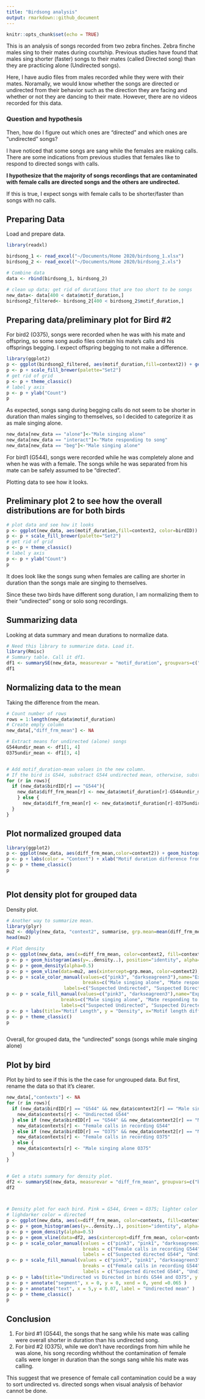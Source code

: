 ```yaml
---
title: "Birdsong analysis"
output: rmarkdown::github_document
---
```


```r
knitr::opts_chunk$set(echo = TRUE)
```

This is an analysis of songs recorded from two zebra finches. Zebra finche males sing to their mates during courtship. Previous studies have found that males sing shorter (faster) songs to their mates (called Directed song) than they are practicing alone (Undirected songs).

Here, I have audio files from males recorded while they were with their mates. Noramally, we would know whether the songs are directed or undirected from their behavior such as the direction they are facing and whether or not they are dancing to their mate. However, there are no videos recorded for this data.


### Question and hypothesis
Then, how do I figure out which ones are "directed" and which ones are "undirected" songs?

I have noticed that some songs are sang while the females are making calls. There are some indications from previous studies that females like to respond to directed songs with calls.

**I hypothesize that the majority of songs recordings that are contaminated with female calls are directed songs and the others are undirected. **

If this is true, I expect songs with female calls to be shorter/faster than songs with no calls.


## Preparing Data

Load and prepare data.


```r
library(readxl)

birdsong_1 <- read_excel("~/Documents/Home 2020/birdsong_1.xlsx")
birdsong_2 <- read_excel("~/Documents/Home 2020/birdsong_2.xls")

# Combine data
data <- rbind(birdsong_1, birdsong_2)

# clean up data; get rid of durations that are too short to be songs 
new_data<- data[400 < data$motif_duration,]
birdsong2_filtered<- birdsong_2[400 < birdsong_2$motif_duration,]
```

## Preparing data/preliminary plot for Bird #2

For bird2 (O375), songs were recorded when he was with his mate and offspring, so some song audio files contain his mate's calls and his offsprings begging. I expect offspring begging to not make a difference.

```r
library(ggplot2)
p <- ggplot(birdsong2_filtered, aes(motif_duration,fill=context2)) + geom_histogram(binwidth = 2, , alpha = 0.5, position = "identity") + ggtitle("Motif duration: context")+ xlab("Motif duration") +labs(fill = "Sounds in Recording")
p <- p + scale_fill_brewer(palette="Set2")
# get rid of grid
p <- p + theme_classic()
# label y axis
p <- p + ylab("Count")
p

```

As expected, songs sang during begging calls do not seem to be shorter in duration than males singing to themselves, so I decided to categorize it as as male singing alone. 

```r

new_data[new_data == "alone"]<-"Male singing alone"
new_data[new_data == "interact"]<-"Mate responding to song"
new_data[new_data == "beg"]<-"Male singing alone"

```

For bird1 (G544), songs were recorded while he was completely alone and when he was with a female. The songs while he was separated from his mate can be safely assumed to be "directed".

Plotting data to see how it looks.

## Preliminary plot 2 to see how the overall distributions are for both birds

```r
# plot data and see how it looks
p <- ggplot(new_data, aes(motif_duration,fill=context2, color=birdID)) + geom_histogram(binwidth = 2, , alpha = 0.5, position = "identity") + ggtitle("Motif duration: context")+ xlab("Motif duration") +labs(fill = "Sounds in Recording")
p <- p + scale_fill_brewer(palette="Set2")
# get rid of grid
p <- p + theme_classic()
# label y axis
p <- p + ylab("Count")
p

```

It does look like the songs sung when females are calling are shorter in duration than the songs male are singing to themselves. 

Since these two birds have different song duration, I am normalizing them to their "undirected" song or solo song recordings. 

## Summarizing data

Looking at data summary and mean durations to normalize data.
```r


# Need this library to summarize data. Load it.
library(Rmisc)
# Summary table. Call it df1.
df1 <- summarySE(new_data, measurevar = "motif_duration", groupvars=c("birdID", "context2"))
df1
```

## Normalizing data to the mean

Taking the difference from the mean.

```r
# Count number of rows 
rows = 1:length(new_data$motif_duration)
# Create empty column
new_data[,"diff_frm_mean"] <- NA

# Extract means for undirected (alone) songs
G544undir_mean <- df1[1, 4]
O375undir_mean <- df1[3, 4]


# Add motif_duration-mean values in the new column. 
# If the bird is G544, substract G544 undirected mean, otherwise, substract O375's undirected mean.
for (r in rows){
  if (new_data$birdID[r] == "G544"){
    new_data$diff_frm_mean[r] <- new_data$motif_duration[r]-G544undir_mean
    } else { 
      new_data$diff_frm_mean[r] <- new_data$motif_duration[r]-O375undir_mean
  }
}


```


## Plot normalized grouped data

```r
library(ggplot2)
p <- ggplot(new_data, aes(diff_frm_mean,color=context2)) + geom_histogram(fill = "white",position = "dodge") + ggtitle("Motif length")
p <- p + labs(color = "Context") + xlab("Motif duration difference from mean")
p <- p + theme_classic()
p



```

## Plot density plot for grouped data
Density plot.

```r
# Another way to summarize mean.
library(plyr)
mu2 <- ddply(new_data, "context2", summarise, grp.mean=mean(diff_frm_mean))
head(mu2)

# Plot density
p <- ggplot(new_data, aes(x=diff_frm_mean, color=context2, fill=context2))
p <- p + geom_histogram(aes(y=..density..), position="identity", alpha=0.5) 
p <- p + geom_density(alpha=0.5)
p <- p + geom_vline(data=mu2, aes(xintercept=grp.mean, color=context2),linetype="dashed")
p <- p + scale_color_manual(values=c("pink3", "darkseagreen3"),name="Experimental\nCondition",
                            breaks=c("Male singing alone", "Mate responding to song"),
                     labels=c("Suspected Undirected", "Suspected Directed"))
p <- p + scale_fill_manual(values=c("pink3", "darkseagreen3"),name="Experimental\nCondition",
                    breaks=c("Male singing alone", "Mate responding to song"),
                    labels=c("Suspected Undirected", "Suspected Directed"))
p <- p + labs(title="Motif Length", y = "Density", x="Motif length difference from directed mean")
p <- p + theme_classic()
p



```

Overall, for grouped data, the "undirected" songs (songs while male singing alone)

## Plot by bird

Plot by bird to see if this is the the case for ungrouped data.
But first, rename the data so that it's clearer. 

```r

new_data[,"contexts"] <- NA
for (r in rows){
  if (new_data$birdID[r] == "G544" && new_data$context2[r] == "Male singing alone"){
    new_data$contexts[r] <- "Undirected G544"
  } else if (new_data$birdID[r] == "G544" && new_data$context2[r] == "Mate responding to song"){
    new_data$contexts[r] <- "Female calls in recording G544"
  } else if (new_data$birdID[r] == "O375" && new_data$context2[r] == "Mate responding to song"){
    new_data$contexts[r] <- "Female calls in recording O375"
  } else { 
    new_data$contexts[r] <- "Male singing alone O375"
  }
}


# Get a stats summary for density plot.
df2 <- summarySE(new_data, measurevar = "diff_frm_mean", groupvars=c("birdID", "contexts"))
df2




```

```R

# Density plot for each bird. Pink = G544, Green = O375; lighter color = undirected
# lighdarker color = directed
p <- ggplot(new_data, aes(x=diff_frm_mean, color=contexts, fill=contexts))
p <- p + geom_histogram(aes(y=..density..), position="identity", alpha=0.5) 
p <- p + geom_density(alpha=0.5)
p <- p + geom_vline(data=df2, aes(xintercept=diff_frm_mean, color=contexts),linetype="dashed")
p <- p + scale_color_manual(values = c("pink3", "pink1", "darkseagreen3", "darkseagreen1"), name = "Context/Bird",
                            breaks = c("Female calls in recording G544", "Undirected G544", "Female calls in recording O375", "Male singing alone O375"),
                            labels = c("Suspected directed G544", "Undirected G544", "Suspected directed O375", "Suspected undirected O375"))
p <- p + scale_fill_manual(values = c("pink3", "pink1", "darkseagreen3", "darkseagreen1"), name = "Context/Bird",
                            breaks = c("Female calls in recording G544", "Undirected G544", "Female calls in recording O375", "Male singing alone O375"),
                            labels = c("Suspected directed G544", "Undirected G544", "Suspected directed O375", "Suspected undirected O375"))
p <- p + labs(title="Undirected vs Directed in birds G544 and O375", y = "Density", x="Motif length difference from directed mean")
p <- p + annotate("segment", x = 0, y = 0, xend = 0, yend =0.065 )
p <- p + annotate("text", x = 5,y = 0.07, label = "Undirected mean" )
p <- p + theme_classic()
p
```


## Conclusion

1. For bird #1 (G544), the songs that he sang while his mate was calling were overall shorter in duration than his undirected song. 
2. For bird #2 (O375), while we don't have recordings from him while he was alone, his song recording whithout the contamination of female calls were longer in duration than the songs sang while his mate was calling. 

This suggest that we presence of female call contamination could be a way to sort undirected vs. directed songs when visual analysis of behavior cannot be done. 

